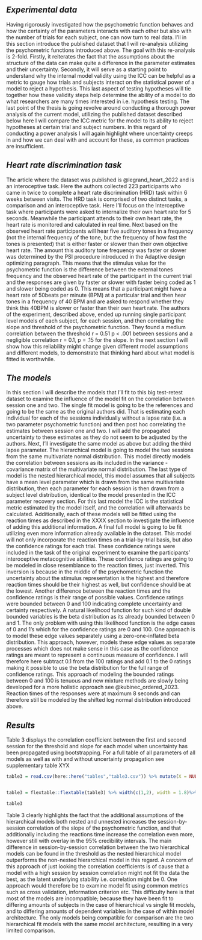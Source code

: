 ## *Experimental data*

Having rigorously investigated how the psychometric function behaves and how the certainty of the parameters interacts with each other but also with the number of trials for each subject, one can now turn to real data. I'll in this section introduce the published dataset that I will re-analysis utilizing the psychometric functions introduced above. The goal with this re-analysis is 2-fold. Firstly, it reiterates the fact that the assumptions about the structure of the data can make quite a difference in the parameter estimates and their uncertainty. Secondly, it will serve as a starting point to understand why the internal model validity using the ICC can be helpful as a metric to gauge how trials and subjects interact on the statistical power of a model to reject a hypothesis. This last aspect of testing hypotheses will tie together how these validity steps help determine the ability of a model to do what researchers are many times interested in i.e. hypothesis testing. The last point of the thesis is going revolve around conducting a thorough power analysis of the current model, utilizing the published dataset described below here I will compare the ICC metric for the model to its ability to reject hypotheses at certain trial and subject numbers. In this regard of conducting a power analysis I will again highlight where uncertainty creeps in and how we can deal with and account for these, as common practices are insufficient.

## *Heart rate discrimination task*

The article where the dataset was published is @legrand_heart_2022 and is an interoceptive task. Here the authors collected 223 participants who came in twice to complete a heart rate discrimination (HRD) task within 6 weeks between visits. The HRD task is comprised of two distinct tasks, a comparison and an interoceptive task. Here I'll focus on the Interceptive task where participants were asked to internalize their own heart rate for 5 seconds. Meanwhile the participant attends to their own heart rate, the heart rate is monitored and calculated in real time. Next based on the observed heart rate participants will hear five auditory tones in a frequency (not the internal frequency of the tone, but the frequency of how fast the tones is presented) that is either faster or slower than their own objective heart rate. The amount this auditory tone frequency was faster or slower was determined by the PSI procedure introduced in the Adaptive design optimizing paragraph. This means that the stimulus value for the psychometric function is the difference between the external tones frequency and the observed heart rate of the participant in the current trial and the responses are given by faster or slower with faster being coded as 1 and slower being coded as 0. This means that a participant might have a heart rate of 50beats per minute (BPM) at a particular trial and then hear tones in a frequency of 40 BPM and are asked to respond whether they think this 40BPM is slower or faster than their own heart rate. The authors of the experiment, described above, ended up running single participant level models of each subject, for each session, and then correlating the slope and threshold of the psychometric function. They found a medium correlation between the threshold r = 0.51 p \< .001 between sessions and a negligible correlation r = 0.1, p = .15 for the slope. In the next section I will show how this reliability might change given different model assumptions and different models, to demonstrate that thinking hard about what model is fitted is worthwhile.

## *The models*

In this section I will describe the models that I'll fit to this big test-retest dataset to examine the influence of the model fit on the correlation between session one and two. The single fit model is going to be the references and going to be the same as the original authors did. That is estimating each individual for each of the sessions individually without a lapse rate (i.e. a two parameter psychometric function) and then post hoc correlating the estimates between session one and two. I will add the propagated uncertainty to these estimates as they do not seem to be adjusted by the authors. Next, I'll investigate the same model as above but adding the third lapse parameter. The hierarchical model is going to model the two sessions from the same multivariate normal distribution. This model directly models the correlation between sessions as its included in the variance - covariance matrix of the multivariate normal distribution. The last type of model is the nested hierarchical model, this model assumes that all subjects have a mean level parameter which is drawn from the same multivariate distribution, then each parameter for each session is then drawn from a subject level distribution, identical to the model presented in the ICC parameter recovery section. For this last model the ICC is the statistical metric estimated by the model itself, and the correlation will afterwards be calculated. Additionally, each of these models will be fitted using the reaction times as described in the XXXX section to investigate the influence of adding this additional information. A final full model is going to be fit utilizing even more information already available in the dataset. This model will not only incorporate the reaction times on a trial-by-trial basis, but also the confidence ratings for each trial. These confidence ratings were included in the task of the original experiment to examine the participants' interoceptive metacognitive abilities. These confidence ratings are going to be modeled in close resemblance to the reaction times, just inverted. This inversion is because in the middle of the psychometric function the uncertainty about the stimulus representation is the highest and therefore reaction times should be their highest as well, but confidence should be at the lowest. Another difference between the reaction times and the confidence ratings is their range of possible values. Confidence ratings were bounded between 0 and 100 indicating complete uncertainty and certainty respectively. A natural likelihood function for such kind of double bounded variables is the beta distribution as its already bounded between 0 and 1. The only problem with using this likelihood function is the edge cases of 0 and 1's which for the confidence ratings are 0 and 100. One approach is to model these edge values separately using a zero-one-inflated beta distribution. This approach, however, models these edge values as separate processes which does not make sense in this case as the confidence ratings are meant to represent a continuous measure of confidence. I will therefore here subtract 0.1 from the 100 ratings and add 0.1 to the 0 ratings making it possible to use the beta distribution for the full range of confidence ratings. This approach of modeling the bounded ratings between 0 and 100 is tenuous and new mixture methods are slowly being developed for a more holistic approach see @kubinec_ordered_2023. Reaction times of the responses were at maximum 8 seconds and can therefore still be modeled by the shifted log normal distribution introduced above.

## *Results*

Table 3 displays the correlation coefficient between the first and second session for the threshold and slope for each model when uncertainty has been propagated using bootstrapping. For a full table of all parameters of all models as well as with and without uncertainty propagation see supplementary table XYX

```r
table3 = read.csv(here::here("tables","table3.csv")) %>% mutate(X = NULL)


table3 = flextable::flextable(table3) %>% width(c(1,2), width = 1.8)%>% width(5, width = 1.1)%>% width(4, width = 1.4)

table3
```

Table 3 clearly highlights the fact that the additional assumptions of the hierarchical models both nested and unnested increases the session-by-session correlation of the slope of the psychometric function, and that additionally including the reactions time increase the correlation even more, however still with overlay in the 95% credibility intervals. The main difference in session-by-session correlation between the two hierarchical models can be found in the threshold as the nested hierarchical model outperforms the non-nested hierarchical model in this regard. A concern of this approach of just looking the correlation coefficients is of cause that a model with a high session by session correlation might not fit the data the best, as the latent underlying stability i.e. correlation might be 0. One approach would therefore be to examine model fit using common metrics such as cross validation, information criterion etc. This difficulty here is that most of the models are incompatible; because they have been fit to differing amounts of subjects in the case of hierarchical vs single fit models, and to differing amounts of dependent variables in the case of within model architecture. The only models being compatible for comparison are the two hierarchical fit models with the same model architecture, resulting in a very limited comparison.
